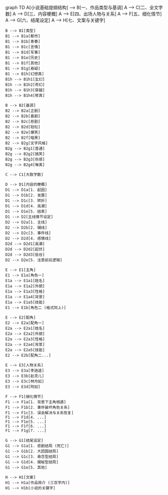 graph TD
    A[小说基础提纲结构] --> B[一、作品类型与基调]
    A --> C[二、全文字数]
    A --> D[三、内容梗概]
    A --> E[四、出场人物与关系]
    A --> F[五、细化情节]
    A --> G[六、结尾设定]
    A --> H[七、文案与关键字]

    B --> B1[类型]
    B1 --> B1a[都市]
    B1 --> B1b[青春]
    B1 --> B1c[言情]
    B1 --> B1d[军事]
    B1 --> B1e[历史]
    B1 --> B1f[其他]
    B1 --> B1g[悬疑]
    B1 --> B1h[幻想类]
    B1h --> B1h1[玄幻]
    B1h --> B1h2[奇幻]
    B1h --> B1h3[穿越]
    B1h --> B1h4[修真]

    B --> B2[基调]
    B2 --> B2a[正剧]
    B2 --> B2b[喜剧]
    B2 --> B2c[悲剧]
    B2 --> B2d[轻松]
    B2 --> B2e[爆笑]
    B2 --> B2f[暗黑]
    B2 --> B2g[文字风格]
    B2g --> B2g1[普通]
    B2g --> B2g2[搞笑]
    B2g --> B2g3[伤感]
    B2g --> B2g4[唯美]

    C --> C1[大致字数]

    D --> D1[内容的梗概]
    D1 --> D1a[1. 起因]
    D1 --> D1b[2. 发展]
    D1 --> D1c[3. 转折]
    D1 --> D1d[4. 高潮]
    D1 --> D1e[5. 结束]
    D1 --> D2[主线情节设定]
    D2 --> D2a[1. 主线]
    D2 --> D2b[2. 辅线]
    D2 --> D2c[3. 事件线]
    D2 --> D2d[4. 感情线]
    D2d --> D2d1[高潮]
    D2d --> D2d2[起伏]
    D2d --> D2d3[低谷]
    D2 --> D2e[5. 注意前后逻辑]

    E --> E1[主角]
    E1 --> E1a[角色一]
    E1a --> E1a1[姓名]
    E1a --> E1a2[外貌]
    E1a --> E1a3[性格]
    E1a --> E1a4[背景]
    E1a --> E1a5[技能]
    E1 --> E1b[角色二 (格式同上)]

    E --> E2[配角]
    E2 --> E2a[配角一]
    E2a --> E2a1[姓名]
    E2a --> E2a2[外貌]
    E2a --> E2a3[性格]
    E2a --> E2a4[背景]
    E2a --> E2a5[技能]
    E2 --> E2b[配角二...]

    E --> E3[人物关系]
    E3 --> E3a[李逍遥]
    E3 --> E3b[赵灵儿]
    E3 --> E3c[林月如]
    E3 --> E3d[阿奴]

    F --> F1[细化情节]
    F1 --> F1a[1. 背景下主角相遇]
    F1 --> F1b[2. 事件破坏角色关系]
    F1 --> F1c[3. 误会解决与关系恢复]
    F1 --> F1d[4. ...]
    F1 --> F1e[5. ...]
    F1 --> F1f[6. ...]
    F1 --> F1g[7. ...]

    G --> G1[结尾设定]
    G1 --> G1a[1. 悲剧结局 (死亡)]
    G1 --> G1b[2. 大团圆结局]
    G1 --> G1c[3. 悬念型结局]
    G1 --> G1d[4. 揭秘型结局]
    G1 --> G1e[5. 其他]

    H --> H1[文案]
    H1 --> H1a[作品简介 (三百字内)]
    H1 --> H1b[小说的关键字]